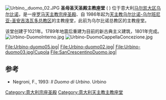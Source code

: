 [[File:Urbino,_duomo_02.JPG|thumb]]
'''圣母圣天圣殿主教座堂''' ({{lang-it|Basilica Cattedrale di S. Maria Assunta}} ) 位于意大利[[马尔凯大区|马尔凯大区]][[乌尔比诺|乌尔比诺]]，是一座[[罗马天主教|罗马天主教]][[宗座圣殿|宗座圣殿]]、自 1986年起为[[天主教乌尔比诺-乌尔班尼亚-圣安吉洛瓦多总教区|天主教乌尔比诺-乌尔班尼亚-圣安吉洛瓦多总教区]]的主教座堂，此前为乌尔比诺总教区的主教座堂。

该堂创建于1021年。1789年地震后重建为目前的新古典主义建筑，1801年完成。
[[File:Urbino-DuomoInterno.jpg|thumb]]
[[File:Urbino-DuomoCappellaConcezione.jpg|thumb]]

<gallery>
File:Urbino-duomo05.jpg|
File:Urbino-duomo02.jpg|
File:Urbino-duomo03.jpg|Cupola
File:SanCrescentinoDuomo.jpg|
</gallery>

==参考==
{{reflist}}
* Negroni, F., 1993: ''Il Duomo di Urbino''. Urbino
{{coord|43|43|30|N|12|38|11|E|region:IT_type:adm2nd_source:kolossus-nlwiki|display=title}}
{{意大利天主教主教座堂}}
[[Category:意大利宗座圣殿|Category:意大利宗座圣殿]]
[[Category:意大利天主教主教座堂|Category:意大利天主教主教座堂]]